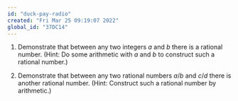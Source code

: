 ```yaml
---
id: "duck-pay-radio"
created: "Fri Mar 25 09:19:07 2022"
global_id: "37DC14"
---
```


1. Demonstrate that between any two integers $a$ and $b$ there is a rational number. (Hint: Do some arithmetic with $a$ and $b$ to construct such a rational number.)

2. Demonstrate that between any two rational numbers $a/b$ and $c/d$  there is another rational number. (Hint: Construct such a rational number by arithmetic.)
